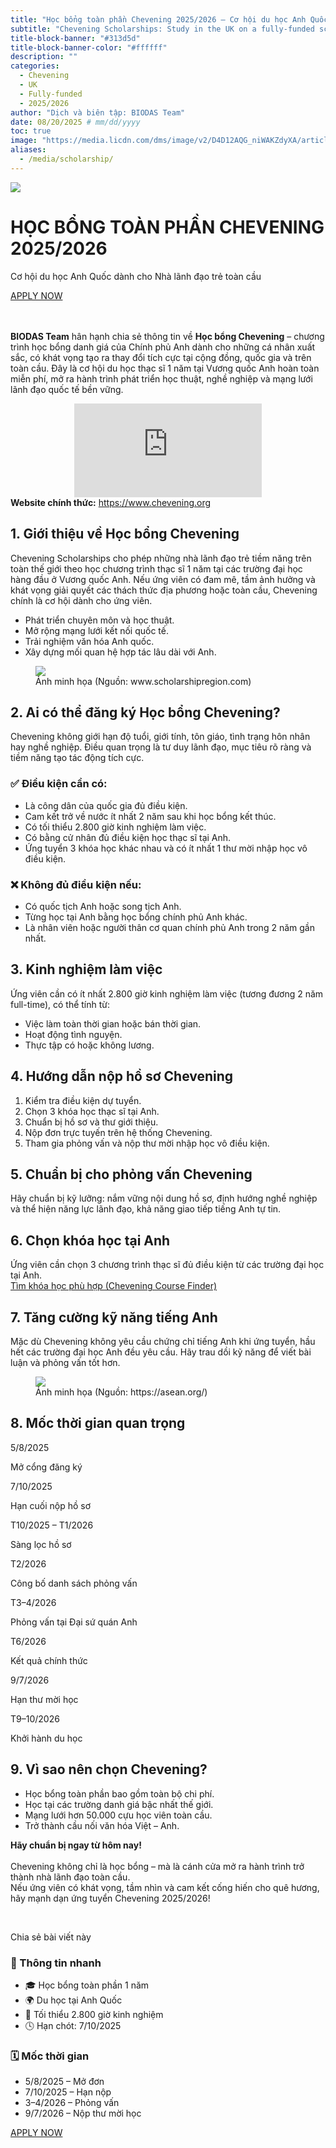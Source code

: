 ```yaml
---
title: "Học bổng toàn phần Chevening 2025/2026 – Cơ hội du học Anh Quốc dành cho Nhà lãnh đạo trẻ toàn cầu"
subtitle: "Chevening Scholarships: Study in the UK on a fully-funded scholarship with Chevening"
title-block-banner: "#313d5d"
title-block-banner-color: "#ffffff"
description: ""
categories:
  - Chevening
  - UK
  - Fully-funded
  - 2025/2026
author: "Dịch và biên tập: BIODAS Team"
date: 08/20/2025 # mm/dd/yyyy
toc: true
image: "https://media.licdn.com/dms/image/v2/D4D12AQG_niWAKZdyXA/article-cover_image-shrink_720_1280/article-cover_image-shrink_720_1280/0/1728640151097?e=2147483647&v=beta&t=I_Wj6WoF1NgpKq606-nJxFPrU4rYu969GZ1j617uWW8"
aliases: 
  - /media/scholarship/
---
```


![](https://alt.edu.vn/wp-content/uploads/2023/11/alt-feature-Chevening-Scholarship-1.jpg){fig-align="center" class="img-cover"}



```{=html}
<!-- Gắn file CSS -->
<link rel="stylesheet" href="section-scholarship-template.css">

<!-- Font Awesome CDN (hiển thị icon mạng xã hội) -->
<link rel="stylesheet" href="https://cdnjs.cloudflare.com/ajax/libs/font-awesome/6.5.0/css/all.min.css">


<body class="section-scholarship-template">

  <!-- ===== HERO ===== -->
  <div class="hero-banner">
    <div class="hero-content">
      <h1>HỌC BỔNG TOÀN PHẦN CHEVENING 2025/2026</h1>
      <p class="hero-subtitle">Cơ hội du học Anh Quốc dành cho Nhà lãnh đạo trẻ toàn cầu</p>
      
      <!-- Button with scholarship deadline -->
      <a 
        href="https://www.chevening.org/apply"
        target="_blank"
        class="apply-button"
        data-deadline="2025-10-07T23:59:00"
      >
        APPLY NOW
      </a>
    </div>
  </div>

  <!-- ===== CONTENT ===== -->
  <div class="layout">
    <div class="main-content">
      <br><br>
      <p><strong>BIODAS Team</strong> hân hạnh chia sẻ thông tin về <strong>Học bổng Chevening</strong> – chương trình học bổng danh giá của Chính phủ Anh dành cho những cá nhân xuất sắc, có khát vọng tạo ra thay đổi tích cực tại cộng đồng, quốc gia và trên toàn cầu. Đây là cơ hội du học thạc sĩ 1 năm tại Vương quốc Anh hoàn toàn miễn phí, mở ra hành trình phát triển học thuật, nghề nghiệp và mạng lưới lãnh đạo quốc tế bền vững.</p>

      <div style="text-align:center;">
        <iframe 
          src="https://www.youtube.com/embed/hHDTKvt4yIY?si=7aA_ddT_g6sWoywN"
          title="YouTube video player"
          style="width:auto; height:auto; aspect-ratio:16/9; border:0;"
          allow="accelerometer; autoplay; clipboard-write; encrypted-media; gyroscope; picture-in-picture; web-share"
          referrerpolicy="strict-origin-when-cross-origin"
          allowfullscreen>
        </iframe>
      </div>
      
      <strong>Website chính thức:</strong> <a href="https://www.chevening.org" target="_blank">https://www.chevening.org</a></p>

      <h2>1. Giới thiệu về Học bổng Chevening</h2>
      <p>Chevening Scholarships cho phép những nhà lãnh đạo trẻ tiềm năng trên toàn thế giới theo học chương trình thạc sĩ 1 năm tại các trường đại học hàng đầu ở Vương quốc Anh. Nếu ứng viên có đam mê, tầm ảnh hưởng và khát vọng giải quyết các thách thức địa phương hoặc toàn cầu, Chevening chính là cơ hội dành cho ứng viên.</p>

      <div class="highlight-box">
        <ul>
          <li>Phát triển chuyên môn và học thuật.</li>
          <li>Mở rộng mạng lưới kết nối quốc tế.</li>
          <li>Trải nghiệm văn hóa Anh quốc.</li>
          <li>Xây dựng mối quan hệ hợp tác lâu dài với Anh.</li>
        </ul>
      </div>

      <!-- Ảnh minh họa -->
      <figure>
        <div class="img-wrap">
          <img src="https://www.scholarshipregion.com/wp-content/uploads/elementor/thumbs/UK-Government-Chevening-Scholarships-qc0g3ibu1s0523zq02df7ib6anvlhihenpt574hz4w.jpg" class="img" />
        </div>
        <figcaption>
          Ảnh minh họa (Nguồn: www.scholarshipregion.com)
        </figcaption>
      </figure>

      <h2>2. Ai có thể đăng ký Học bổng Chevening?</h2>
      <p>Chevening không giới hạn độ tuổi, giới tính, tôn giáo, tình trạng hôn nhân hay nghề nghiệp. Điều quan trọng là tư duy lãnh đạo, mục tiêu rõ ràng và tiềm năng tạo tác động tích cực.</p>

      <h3>✅ Điều kiện cần có:</h3>
      <div class="highlight-box">
        <ul>
          <li>Là công dân của quốc gia đủ điều kiện.</li>
          <li>Cam kết trở về nước ít nhất 2 năm sau khi học bổng kết thúc.</li>
          <li>Có tối thiểu 2.800 giờ kinh nghiệm làm việc.</li>
          <li>Có bằng cử nhân đủ điều kiện học thạc sĩ tại Anh.</li>
          <li>Ứng tuyển 3 khóa học khác nhau và có ít nhất 1 thư mời nhập học vô điều kiện.</li>
        </ul>
      </div>

      <h3>❌ Không đủ điều kiện nếu:</h3>
      <div class="highlight-box">
        <ul>
          <li>Có quốc tịch Anh hoặc song tịch Anh.</li>
          <li>Từng học tại Anh bằng học bổng chính phủ Anh khác.</li>
          <li>Là nhân viên hoặc người thân cơ quan chính phủ Anh trong 2 năm gần nhất.</li>
        </ul>
      </div>

      <h2>3. Kinh nghiệm làm việc</h2>
      <p>Ứng viên cần có ít nhất 2.800 giờ kinh nghiệm làm việc (tương đương 2 năm full-time), có thể tính từ:</p>
      <div class="highlight-box">
        <ul>
          <li>Việc làm toàn thời gian hoặc bán thời gian.</li>
          <li>Hoạt động tình nguyện.</li>
          <li>Thực tập có hoặc không lương.</li>
        </ul>
      </div>

      <h2>4. Hướng dẫn nộp hồ sơ Chevening</h2>
      <div class="highlight-box">
        <ol>
          <li>Kiểm tra điều kiện dự tuyển.</li>
          <li>Chọn 3 khóa học thạc sĩ tại Anh.</li>
          <li>Chuẩn bị hồ sơ và thư giới thiệu.</li>
          <li>Nộp đơn trực tuyến trên hệ thống Chevening.</li>
          <li>Tham gia phỏng vấn và nộp thư mời nhập học vô điều kiện.</li>
        </ol>
      </div>

      <h2>5. Chuẩn bị cho phỏng vấn Chevening</h2>
      <p>Hãy chuẩn bị kỹ lưỡng: nắm vững nội dung hồ sơ, định hướng nghề nghiệp và thể hiện năng lực lãnh đạo, khả năng giao tiếp tiếng Anh tự tin.</p>

      <h2>6. Chọn khóa học tại Anh</h2>
      <p>Ứng viên cần chọn 3 chương trình thạc sĩ đủ điều kiện từ các trường đại học tại Anh.<br>
      <a href="https://www.chevening.org/scholarships/find-a-course/" target="_blank">Tìm khóa học phù hợp (Chevening Course Finder)</a></p>

      <h2>7. Tăng cường kỹ năng tiếng Anh</h2>
      <p>Mặc dù Chevening không yêu cầu chứng chỉ tiếng Anh khi ứng tuyển, hầu hết các trường đại học Anh đều yêu cầu. Hãy trau dồi kỹ năng để viết bài luận và phỏng vấn tốt hơn.</p>

      <!-- Ảnh minh họa -->
      <figure>
        <div class="img-wrap">
          <img src="https://asean.org/wp-content/uploads/elementor/thumbs/Chevening-pic1724738642-scaled-qt9q5iek65l9u60mnz6mswzdf7322vdce2z1lqj2iw.jpeg" class="img" />
        </div>
        <figcaption>
          Ảnh minh họa (Nguồn: https://asean.org/)
        </figcaption>
      </figure>

      <h2>8. Mốc thời gian quan trọng</h2>

      <div class="timeline-flow">
        <div class="timeline-item">
          <span class="timeline-date">5/8/2025</span>
          <p>Mở cổng đăng ký</p>
        </div>
        <div class="timeline-item">
          <span class="timeline-date">7/10/2025</span>
          <p>Hạn cuối nộp hồ sơ</p>
        </div>
        <div class="timeline-item">
          <span class="timeline-date">T10/2025 – T1/2026</span>
          <p>Sàng lọc hồ sơ</p>
        </div>
        <div class="timeline-item">
          <span class="timeline-date">T2/2026</span>
          <p>Công bố danh sách phỏng vấn</p>
        </div>
        <div class="timeline-item">
          <span class="timeline-date">T3–4/2026</span>
          <p>Phỏng vấn tại Đại sứ quán Anh</p>
        </div>
        <div class="timeline-item">
          <span class="timeline-date">T6/2026</span>
          <p>Kết quả chính thức</p>
        </div>
        <div class="timeline-item">
          <span class="timeline-date">9/7/2026</span>
          <p>Hạn thư mời học</p>
        </div>
        <div class="timeline-item">
          <span class="timeline-date">T9–10/2026</span>
          <p>Khởi hành du học</p>
        </div>
      </div>

      <h2>9. Vì sao nên chọn Chevening?</h2>
      <div class="highlight-box">
        <ul>
          <li>Học bổng toàn phần bao gồm toàn bộ chi phí.</li>
          <li>Học tại các trường danh giá bậc nhất thế giới.</li>
          <li>Mạng lưới hơn 50.000 cựu học viên toàn cầu.</li>
          <li>Trở thành cầu nối văn hóa Việt – Anh.</li>
        </ul>
      </div>

      <div class="final-note">
        <p><strong>Hãy chuẩn bị ngay từ hôm nay!</strong><br><br>
        Chevening không chỉ là học bổng – mà là cánh cửa mở ra hành trình trở thành nhà lãnh đạo toàn cầu.<br>
        Nếu ứng viên có khát vọng, tầm nhìn và cam kết cống hiến cho quê hương, hãy mạnh dạn ứng tuyển Chevening 2025/2026!</p>
      </div>
    
      <br>
      <!-- SOCIAL SHARE -->
      <div class="social-section">
        <p class="share-note">Chia sẻ bài viết này</p>
        <div class="social-share">
          <a href="https://www.facebook.com/sharer/sharer.php?u=https://www.biodas.net/media/scholarship/250820-chevening.html/" class="fb" title="Chia sẻ trên Facebook"><i class="fab fa-facebook-f"></i></a>
          <a href="https://twitter.com/intent/tweet?status=https://www.biodas.net/media/scholarship/250820-chevening.html/" class="x" title="Chia sẻ trên X / Twitter"><i class="fab fa-x-twitter"></i></a>
          <a href="https://www.linkedin.com/shareArticle?mini=true&url=https://biodas.net/media/scholarship/250820-chevening.html/" class="in" title="Chia sẻ trên LinkedIn"><i class="fab fa-linkedin-in"></i></a>
        </div>
      </div>

    </div>

    <!-- SIDEBAR -->
    <aside class="sidebar">
      <div class="quick-info">
        <h3>📘 Thông tin nhanh</h3>
        <ul>
          <li>🎓 Học bổng toàn phần 1 năm</li>
          <li>🌍 Du học tại Anh Quốc</li>
          <li>💼 Tối thiểu 2.800 giờ kinh nghiệm</li>
          <li>🕓 Hạn chót: 7/10/2025</li>
        </ul>
      </div>

      <div class="quick-info">
        <h3>🗓️ Mốc thời gian</h3>
        <ul>
          <li>5/8/2025 – Mở đơn</li>
          <li>7/10/2025 – Hạn nộp</li>
          <li>3–4/2026 – Phỏng vấn</li>
          <li>9/7/2026 – Nộp thư mời học</li>
        </ul>
      </div>

      <!-- Button with scholarship deadline -->
      <a 
        href="https://www.chevening.org/apply"
        target="_blank"
        class="apply-button"
        data-deadline="2025-10-07T23:59:00"
      >
        APPLY NOW
      </a>

    </aside>
  </div>

</body>

<!-- JS SCRIPT -->
<script src="section-scholarship-template.js"></script>


```
